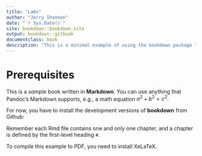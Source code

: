 ```yaml
--- 
title: "Labs"
author: "Jerry Shannon"
date: "`r Sys.Date()`"
site: bookdown::bookdown_site
output: bookdown::gitbook
documentclass: book
description: "This is a minimal example of using the bookdown package to write a book. The output format for this example is bookdown::gitbook."
---
```


# Prerequisites

This is a _sample_ book written in **Markdown**. You can use anything that Pandoc's Markdown supports, e.g., a math equation $a^2 + b^2 = c^2$.

For now, you have to install the development versions of **bookdown** from Github:

Remember each Rmd file contains one and only one chapter, and a chapter is defined by the first-level heading `#`.

To compile this example to PDF, you need to install XeLaTeX.

